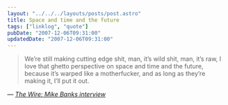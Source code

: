 ```yaml
---
layout: "../../../layouts/posts/post.astro"
title: Space and time and the future
tags: ["linklog", "quote"]
pubDate: "2007-12-06T09:31:00"
updatedDate: "2007-12-06T09:31:00"
---
```


> We&rsquo;re still making cutting edge shit, man, it&rsquo;s wild shit, man, it&rsquo;s raw, I love that ghetto perspective on space and time and the future, because it&rsquo;s warped like a motherfucker, and as long as they&rsquo;re making it, I&rsquo;ll put it out.

— <cite>[The Wire: Mike Banks interview](http://www.thewire.co.uk/articles/271/)</cite>
